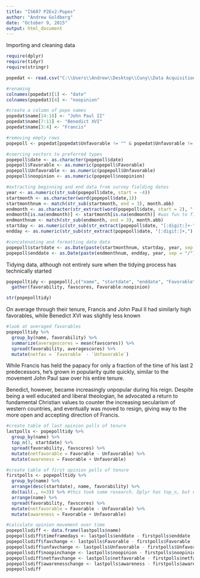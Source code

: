---
title: "IS607 P2Ex2:Popes"
author: "Andrew Goldberg"
date: "October 9, 2015"
output: html_document
---
Importing and cleaning data
```{r}
require(dplyr)
require(tidyr)
require(stringr)

popedat <- read.csv("C:\\Users\\Andrew\\Desktop\\Cuny\\Data Acquisition\\Project 2\\Ex2Popes\\popefavs.csv", stringsAsFactors = FALSE)

#renaming
colnames(popedat)[1] <- "date"
colnames(popedat)[4] <- "noopinion"

#create a column of pope names
popedat$name[14:18] <- "John Paul II"
popedat$name[7:11] <- "Benedict XVI"
popedat$name[3:4] <- "Francis"

#removing empty rows
popepoll <- popedat[popedat$Unfavorable != "" & popedat$Unfavorable != "%",]

#coercing vectors to preferred types
popepoll$date <- as.character(popepoll$date)
popepoll$Favorable <- as.numeric(popepoll$Favorable)
popepoll$Unfavorable <- as.numeric(popepoll$Unfavorable)
popepoll$noopinion <- as.numeric(popepoll$noopinion)

#extracting beginning and end data from survey fielding dates
year <- as.numeric(str_sub(popepoll$date, start = -4))
startmonth <- as.character(word(popepoll$date,1))
startmonthnum <- match(str_sub(startmonth, end = 3), month.abb)
endmonth <- as.character(str_extract(word(popepoll$date, start = 2), "[:alpha:]+"))
endmonth[is.na(endmonth)] <- startmonth[is.na(endmonth)] #was fun to figure out
endmonthnum <- match(str_sub(endmonth, end = 3), month.abb)
startday <- as.numeric(str_sub(str_extract(popepoll$date, "[:digit:]+-"), end = -2))
endday <- as.numeric(str_sub(str_extract(popepoll$date, "[:digit:]+,"), end = -2))

#concatenating and formatting date data 
popepoll$startdate <- as.Date(paste(startmonthnum, startday, year, sep = "/"), format = "%m/%d/%Y")
popepoll$enddate <- as.Date(paste(endmonthnum, endday, year, sep = "/"), format = "%m/%d/%Y")
```

Tidying data, although not entirely sure when the tidying process has technically started
```{r}
popepolltidy <- popepoll[,c("name", "startdate", "enddate", "Favorable", "Unfavorable", "noopinion")] %>%
  gather(favorability, favscores, Favorable:noopinion)

str(popepolltidy)
```

On average through their tenure, Francis and John Paul II had similarly high favorables, while Benedict XVI was slightly less known
```{r}
#look at averaged favorables
popepolltidy %>%
  group_by(name, favorability) %>%
  summarize(averagescores = mean(favscores)) %>%
  spread(favorability, averagescores) %>%
  mutate(netfav = `Favorable` - `Unfavorable`)
```

While Francis has held the papacy for only a fraction of the time of his last 2 predecessors, he's grown in popularity quite quickly, similar to the movement John Paul saw over his entire tenure. 

Benedict, however, became increasingly unpopular during his reign. Despite being a well educated and liberal theologian, he advocated a return to fundamental Christian values to counter the increasing secularism of western countries, and eventually was moved to resign, giving way to the more open and accepting direction of Francis. 
```{r}
#create table of last opinion polls of tenure
lastpolls <- popepolltidy %>%
  group_by(name) %>%
  top_n(3, startdate) %>%
  spread(favorability, favscores) %>%
  mutate(netfavorable = Favorable - Unfavorable) %>%
  mutate(awareness = Favorable + Unfavorable)

#create table of first opinion polls of tenure
firstpolls <- popepolltidy %>%
  group_by(name) %>%
  arrange(desc(startdate), name, favorability) %>%
  do(tail(., n=3)) %>% #this took some research. Dplyr has top_n, but not bottom_n. When you order dates descending, top_n reorders dates into ascending, so I had to go out of book. 
  arrange(name) %>%
  spread(favorability, favscores) %>%
  mutate(netfavorable = Favorable - Unfavorable) %>%
  mutate(awareness = Favorable + Unfavorable)

#calculate opinion movement over time
popepollsdiff <- data.frame(lastpolls$name)
popepollsdiff$timeframedays <- lastpolls$enddate - firstpolls$enddate
popepollsdiff$favchange <- lastpolls$Favorable - firstpolls$Favorable
popepollsdiff$unfavchange <- lastpolls$Unfavorable - firstpolls$Unfavorable
popepollsdiff$noopinchange <- lastpolls$noopinion - firstpolls$noopinion
popepollsdiff$netfavchange <- lastpolls$netfavorable - firstpolls$netfavorable
popepollsdiff$awarenesschange <- lastpolls$awareness - firstpolls$awareness
popepollsdiff
```
